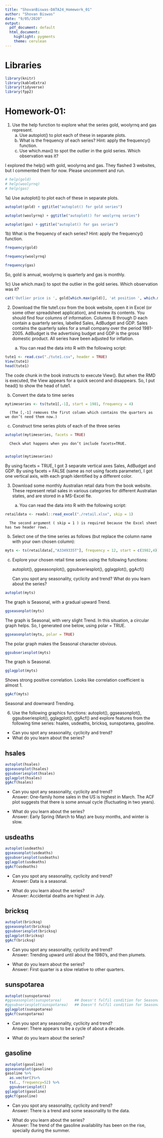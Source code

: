 ```yaml
---
title: "ShovanBiswas-DATA24_Homework_01"
author: "Shovan Biswas"
date: "9/05/2020"
output:
  pdf_document: default
  html_document:
    highlight: pygments
    theme: cerulean
---
```


# Libraries  

```r
library(knitr)
library(kableExtra)
library(tidyverse)
library(fpp2)
```

# Homework-01:

1) Use the help function to explore what the series gold, woolyrnq and gas represent.  
   a. Use autoplot() to plot each of these in separate plots.  
   b. What is the frequency of each series? Hint: apply the frequency() function.  
   c. Use which.max() to spot the outlier in the gold series. Which observation was it?  

I explored the help() with gold, woolyrnq and gas. They flashed 3 websites, but I commented them for now. Please uncomment and run.

```r
# help(gold)
# help(woolyrnq)
# help(gas)
```

1a) Use autoplot() to plot each of these in separate plots.  

```r
autoplot(gold) + ggtitle("autoplot() for gold series")
```

```r
autoplot(woolyrnq) + ggtitle("autoplot() for woolyrnq series")
```

```r
autoplot(gas) + ggtitle("autoplot() for gas series")
```


1b) What is the frequency of each series? Hint: apply the frequency() function.  

```r
frequency(gold)
```

```r
frequency(woolyrnq)
```

```r
frequency(gas)
```

So, gold is annual, woolyrnq is quarterly and gas is monthly. 


1c) Use which.max() to spot the outlier in the gold series. Which observation was it?    

```r
cat('Outlier price is ', gold[which.max(gold)], 'at position ', which.max(gold))
```


2) Download the file tute1.csv from the book website, open it in Excel (or some other spreadsheet application), and review its contents. You should find four columns of information. Columns B through D each contain a quarterly series, labelled Sales, AdBudget and GDP. Sales contains the quarterly sales for a small company over the period 1981-2005. AdBudget is the advertising budget and GDP is the gross domestic product. All series have been adjusted for inflation.

   a. You can read the data into R with the following script:  
   
```r
tute1 <- read.csv("./tute1.csv", header = TRUE)
View(tute1)
head(tute1)
```

The code chunk in the book instructs to execute View(). But when the RMD is executed, the View appears for a quick second and disappears. So, I put head() to show the head of tute1.  


   b. Convert the data to time series  

```r
mytimeseries <- ts(tute1[,-1], start = 1981, frequency = 4)
```

      (The [,-1] removes the first column which contains the quarters as we don’t need them now.)


   c. Construct time series plots of each of the three series

```r
autoplot(mytimeseries, facets = TRUE)
```

      Check what happens when you don’t include facets=TRUE.
      
```r
autoplot(mytimeseries)
```

By using facets = TRUE, I got 3 separate vertical axes Sales, AdBudget and GDP.
By using facets = FALSE (same as not using facets parameter), I got one vertical axis, with each graph identified by a different color.




3) Download some monthly Australian retail data from the book website. These represent retail sales in various categories for different Australian states, and are stored in a MS-Excel fle.  

   a. You can read the data into R with the following script:   

```r
retaildata <- readxl::read_excel("./retail.xlsx", skip = 1)
```

      The second argument ( skip = 1 ) is required because the Excel sheet has two header rows.  

   b. Select one of the time series as follows (but replace the column name with your own chosen column):   

```r
myts <- ts(retaildata[,"A3349335T"], frequency = 12, start = c(1982,4))
```

   c. Explore your chosen retail time series using the following functions:

      autoplot(), ggseasonplot(), ggsubseriesplot(), gglagplot(), ggAcf()

      Can you spot any seasonality, cyclicity and trend? What do you learn about the series?

```r
autoplot(myts)
```

The graph is Seasonal, with a gradual upward Trend.

```r
ggseasonplot(myts)
```

The graph is Seasonal, with very slight Trend. In this situation, a circular graph helps. So, I generated one below, using polar = TRUE.

```r
ggseasonplot(myts, polar = TRUE)
```

The polar graph makes the Seasonal character obvious. 

```r
ggsubseriesplot(myts)
```

The graph is Seasonal.

```r
gglagplot(myts)
```

Shows strong positive correlation. Looks like correlation coefficient is almost 1.  

```r
ggAcf(myts)
```

Seasonal and downward Trending.  



6. Use the following graphics functions: autoplot(), ggseasonplot(), ggsubseriesplot(), gglagplot(), ggAcf() and explore features from the following time series: hsales, usdeaths, bricksq, sunspotarea, gasoline.  

- Can you spot any seasonality, cyclicity and trend?  
- What do you learn about the series?  

## hsales

```r
autoplot(hsales)
ggseasonplot(hsales)
ggsubseriesplot(hsales)
gglagplot(hsales)
ggAcf(hsales)
```

- Can you spot any seasonality, cyclicity and trend?  
Answer: One-family home sales in the US is highest in March. The ACF plot suggests that there is some annual cycle (fluctuating in two years).  


- What do you learn about the series?  
Answer: Early Spring (March to May) are busy months, and winter is slow.   


## usdeaths

```r
autoplot(usdeaths)
ggseasonplot(usdeaths)
ggsubseriesplot(usdeaths)
gglagplot(usdeaths)
ggAcf(usdeaths)
```

- Can you spot any seasonality, cyclicity and trend?  
Answer: Data is a seasonal.

- What do you learn about the series?  
Answer: Accidental deaths are highest in July.


## bricksq

```r
autoplot(bricksq)
ggseasonplot(bricksq)
ggsubseriesplot(bricksq)
gglagplot(bricksq)
ggAcf(bricksq)
```

- Can you spot any seasonality, cyclicity and trend?  
Answer: Trending upward until about the 1980's, and then plumets.  

- What do you learn about the series?  
Answer: First quarter is a slow relative to other quarters.  


## sunspotarea

```r
autoplot(sunspotarea)
#ggseasonplot(sunspotarea)      ## Doesn't fulfil condition for Seasonality
#ggsubseriesplot(sunspotarea)   ## Doesn't fulfil condition for Seasonality
gglagplot(sunspotarea)
ggAcf(sunspotarea)
```

- Can you spot any seasonality, cyclicity and trend?  
Answer: There appears to be a cycle of about a decade.  

- What do you learn about the series?  


## gasoline

```r
autoplot(gasoline)
ggseasonplot(gasoline)
gasoline %>%
  as.vector()%>%
  ts(., frequency=52) %>%
  ggsubseriesplot()
gglagplot(gasoline)
ggAcf(gasoline)
```

- Can you spot any seasonality, cyclicity and trend?  
Answer: There is a trend and some seasonality to the data.  

- What do you learn about the series?  
Answer: The trend of the gasoline availability has been on the rise, specially during the summer.  
